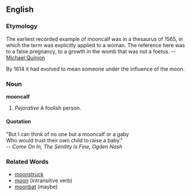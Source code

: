 ==English==
===Etymology===
The earliest recorded example of mooncalf was in a thesaurus of 1565, in which the term was explicitly applied to a woman. The reference here was to a false pregnancy, to a growth in the womb that was not a foetus. -- [http://www.worldwidewords.org/qa/qa-moo2.htm Michael Quinion]

By 1614 it had evolved to mean someone under the influence of the moon.
===Noun===
'''mooncalf'''
#''Pejorative'' A foolish person.
====Quotation====
"But I can think of no one but a mooncalf or a gaby<br>
Who would trust their own child to raise a baby."<br>
-- ''Come On In, The Senility Is Fine, Ogden Nash''
===Related Words===
* [[moonstruck]]
* [[moon#Intransitive verb|moon]] (intransitive verb)
* [[moonbat]] (maybe)